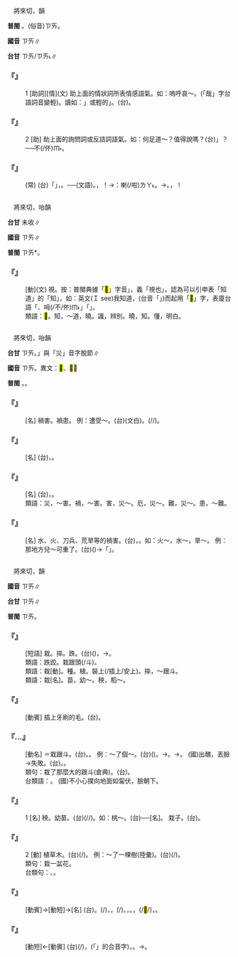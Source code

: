 
=={{ruby|哉|ㄗㄞ}}==

　將來切，{{ruby|咍|ㄏㄞ}}韻

'''普閩''' {{ruby|(文)|ㄗㄞ}}{{ruby|。|·ㄗㄞ}}。(俗音)<rt>ㄗㄞ</rt>{{ruby|→|ㄗㄞ˪}}。

'''國音''' <rt>ㄗㄞ</rt>∥

'''台甘''' <rt>ㄗㄞ/ㄗㄞ˪</rt>∥

    

==='''『{{ruby|哉|ㄗㄞ}}』'''===
:1  [助詞][情](文) 助上面的情狀詞所表情感語氣。如：嗚呼哀～。(「哉」字台語詞音變輕)。讀如：{{ruby|「|·ㄗㄞ}}」或輕的{{ruby|「|ㄗㄞ˪}}」。(台){{ruby|哉|ㄗㄞ˪}}。
    

==='''『{{ruby|哉|ㄗㄞ}}』'''===
:2  [助] 助上面的詢問詞或反詰詞語氣。如：何足道～？值得說嗎？(台){{ruby|敢|ㄍㆰˋ}}{{ruby|有|ㄨ˫}}{{ruby|值|ㄉㄚㆵ ͘}}{{ruby|得|ㄉㄧㆵ}}{{ruby|講|ㄍㆲˋ}}{{ruby|「|ㄋㆤ˫}}」？──不(/伓)<rt>ㆬ˫</rt>{{ruby|值|ㄉㄚㆵ ͘}}{{ruby|得|ㄉㄧㆵ}}{{ruby|講|ㄍㆲˋ}}。
    

==='''『{{ruby|嗚|ㄨ}}{{ruby|呼|ㄏㄨ}}{{ruby|哀|ㄞ}}{{ruby|哉|ㄗㄞ}}』'''===
: (常) (台)「{{ruby|哉|ㄗㄞ}}」，{{ruby|句|ㄍㄨ˪}}{{ruby|末|ㆠㄨㄚㆵ ͘}}{{ruby|語|ㆣㄨˋ/ㆣㄧˋ}}{{ruby|氣|ㄎㄧ˪}}{{ruby|助|ㄗㆦ˫}}{{ruby|詞|ㄙㄨˊ}}。──{{ruby|嗚|ㆦ}}{{ruby|呼|ㄏㆦ}}{{ruby|哀|ㄞ}}{{ruby|哉|ㄗㄞ}}(文語)。{{ruby|啊|ㄚ˪}}{{ruby|仔|ㄚ}}，{{ruby|真|ㄐㄧㄣ}}{{ruby|悲|ㄅㄧ}}{{ruby|慘|ㄘㆰˋ}}{{ruby|仔|ㄚ}}！→{{ruby|講|ㄍㆲˋ}}{{ruby|→|ㄍㆲ}}：{{ruby|人|ㄌㄤˊ}}{{ruby|已|ㄧˋ}}{{ruby|經|ㄍㄧㄥ}}{{ruby|無|ㆠㄜˊ}}{{ruby|去|ㄎㄧ˪}}喇(/啦)<rt>ㄌㄚ˪</rt>。→{{ruby|一|ㄧㆵ}}{{ruby|切|ㄘㆤ˪}}{{ruby|攏|ㄌㆲˋ}}{{ruby|無|ㆠㄜˊ}}{{ruby|了|ㄌㄧㄠˋ}}{{ruby|了|ㄌㄧㄠˋ}}{{ruby|去|ㄎㄧ˪}}。{{ruby|真|ㄐㄧㄣ}}{{ruby|傷|ㄒㄧㆲ}}{{ruby|心|ㄒㄧㆬ}}，{{ruby|可|ㄎㄜˋ}}{{ruby|惜|ㄒㄧㄜㆷ}}！
    

=={{ruby|<mark>&#xffb6d;</mark>|ㄗㄞ}}==

　將來切，咍韻

'''台甘''' 未收∥

'''國音''' <rt>ㄗㄞ</rt>∥

'''普閩''' <rt>ㄗㄞ</rt>*。

    

==='''『{{ruby|<mark>&#xffb6d;</mark>|ㄗㄞ}}』'''===
: [動](文) 視。按：普閩典據「<mark>&#xffb6d;</mark>」字音{{ruby|「|ㄗㄞ}}」，義「視也」，認為可以引申表「知道」的「知」，如：英文(Ｉ see)我知道，(台音「{{ruby|知|ㄗㄞ}}」)而起用「<mark>&#xffb6d;</mark>」字，表廈台語「{{ruby|知|ㄗㄞ}}{{ruby|影|ㄧㄚˋ}}、呣(/不/伓)<rt>ㆬ˫</rt>{{ruby|知|ㄗㄞ}}{{ruby|頭|ㄊㄠˊ}}」{{ruby|丌|ㆤ}}「{{ruby|知|ㄗㄞ}}」。
:類語：<mark>&#xffb6d;</mark>。知，～道，曉。識，辨別。曉，知。懂，明白。
:
    

=={{ruby|災|ㄗㄞ}}==

　將來切，咍韻

'''台甘''' <rt>ㄗㄞ</rt>。{{ruby|「|ㄗㆤ}}」與「災」音字脫節∥

'''國音''' <rt>ㄗㄞ</rt>。異文：<mark>&#xf90fb;</mark>、<mark>&#xffc5f;</mark>∥

'''普閩''' {{ruby|(文)|ㄗㄞ}}。{{ruby|(白)|ㄗㆤ}}。

    

==='''『{{ruby|災|ㄗㄞ}}{{ruby|害|ㄏㄞˋ}}』'''===
: [名] 禍害。禍患。 例：遭受～。(台){{ruby|遭|ㄗㄜ}}{{ruby|受|ㄒㄧㄨ˫}}{{ruby|災|ㄗㄞ}}{{ruby|害|ㄏㄞ˫}}(文白)。{{ruby|受|ㄒㄧㄨ˫}}{{ruby|著|ㄉㄧㄜㆷ ͘}}(/{{ruby|遇|ㆠㄨ˫}}{{ruby|著|ㄉㄧㄜㆷ ͘}}/{{ruby|抵|ㄉㄨˋ}}{{ruby|著|ㄉㄧㄜㆷ ͘}}){{ruby|厄|ㆤㆷ}}{{ruby|運|ㄨㄣ˫}}。
    

==='''『{{ruby|災|ㄗㄞ}}{{ruby|民|ㄇㄧㄣˊ}}』'''===
: [名] (台){{ruby|遇|ㆠㄨ˫}}{{ruby|著|ㄉㄧㄜㆷ ͘}}{{ruby|災|ㄗㄞ}}{{ruby|害|ㄏㄞ˫}}{{ruby|丌|ㆤ}}{{ruby|人|ㆢㄧㄣˊ/ㄌㄧㄣˊ}}{{ruby|民|ㆠㄧㄣˊ}}，{{ruby|受|ㄒㄧㄨ˫}}{{ruby|災|ㄗㄞ}}{{ruby|害|ㄏㄞ˫}}{{ruby|丌|ㆤ}}{{ruby|人|ㄌㄤˊ}}。
    

==='''『{{ruby|災|ㄗㄞ}}{{ruby|區|ㄑㄩ}}』'''===
: [名] (台){{ruby|發|ㄏㄨㄚㆵ}}{{ruby|生|ㄒㄧㄥ}}{{ruby|災|ㄗㄞ}}{{ruby|害|ㄏㄞ˫}}，{{ruby|受|ㄒㄧㄨ˫}}{{ruby|著|ㄉㄧㄜㆷ ͘}}{{ruby|災|ㄗㄞ}}{{ruby|害|ㄏㄞ˫}}{{ruby|丌|ㆤ}}{{ruby|地|ㄉㄨㆤ˫/ㄉㆤ˫}}{{ruby|區|ㄎㄨ}}。
:類語：災，～害。禍，～害。害，災～。厄，災～。難，災～。患，～難。
:
    

==='''『{{ruby|災|ㄗㄞ}}』'''===
: [名] 水、火、刀兵、荒旱等的禍害。(台){{ruby|災|ㄗㄞ}}{{ruby|害|ㄏㄞ˫}}，{{ruby|災|ㄗㄞ}}{{ruby|禍|ㄏㄜ˫}}。如：火～，水～，旱～。 例：那地方兒～可重了。(台){{ruby|<mark>&#xf8fbe;</mark>|ㄏㄧㆵ}}{{ruby|所|ㄙㆦˋ}}{{ruby|在|ㄗㄞ˫}}({{ruby|所|ㄙㆦˋ}}{{ruby|受|ㄒㄧㄨ˫}}{{ruby|丌|ㆤ}}){{ruby|災|ㄗㄞ}}{{ruby|害|ㄏㄞ˫}}{{ruby|<mark>&#xf8fbe;</mark>|ㄏㄧㆵ}}{{ruby|個|ㆤˊ}}→「{{ruby|<mark>&#xf9dd4;</mark>|ㄏㆤ}}」{{ruby|即|ㄐㄧㄚㆷ}}{{ruby|是|ㄒㄧ˫}}{{ruby|真|ㄐㄧㄣ}}{{ruby|大|ㄉㄨㄚ˫}}。
    

=={{ruby|栽|ㄗㄞ}}==

　將來切，{{ruby|咍|ㄏㄞ}}韻

'''國音''' <rt>ㄗㄞ</rt>∥

'''台甘''' <rt>ㄗㄞ</rt>∥

'''普閩''' <rt>ㄗㄞ</rt>。

    

==='''『{{ruby|栽|ㄗㄞ}}{{ruby|了|ㄌㄜ}}{{ruby|一|ㄧˋ}}{{ruby|跤|ㄐㄧㄠ}}』'''===
: [短語] 栽。摔。跌。(台)({{ruby|身|ㄒㄧㄥ}}{{ruby|軀|ㄎㄨ}}){{ruby|向|ㄏㄧㆲ˪}}{{ruby|前|ㄐㄧㄥˊ}}{{ruby|栽|ㄗㄞ}}{{ruby|落|ㄌㄜㆷ ͘}}{{ruby|去|·ㄎㄧ˪}}，{{ruby|<mark>&#xffa58;</mark>|ㄒㄧㄚㆶ}}{{ruby|一|ㄐㄧㆵ ͘}}{{ruby|倒|ㄉㄜˋ}}→{{ruby|跋|ㄅㄨㄚㆷ ͘}}{{ruby|一|ㄐㄧㆵ ͘}}{{ruby|倒|ㄉㄜˋ}}。
:類語：跌跤。栽跟頭(/斗)。
:
:類語：栽[動]。種。植。裝上(/插上/安上)。摔，～跟斗。
:
:類語：栽[名]。苗，幼～。秧，稻～。
:
    

==='''『{{ruby|栽|ㄗㄞ}}{{ruby|牙|ㄧㄚˊ}}{{ruby|刷|ㄕㄨㄚ}}』'''===
: [動賓] 插上牙刷的毛。(台){{ruby|插|ㄘㄚㆷ}}{{ruby|齒|ㄎㄧˋ}}{{ruby|刡|ㆠㄧㄣˋ}}{{ruby|丌|ㆤ}}{{ruby|毛|ㄇㆭˊ}}。
    

==='''『{{ruby|栽|ㄗㄞ}}…{{ruby|跟|ㄍㄣ}}{{ruby|頭|·ㄊㄡˊ}}』'''===
: [動名] ＝栽跟斗。(台){{ruby|捙|ㄑㄧㄚ}}{{ruby|糞|ㄅㄨㄣ˪}}{{ruby|斗|ㄉㄠˋ}}。{{ruby|跋|ㄅㄨㄚㆷ ͘}}{{ruby|倒|ㄉㄜˋ}}。 例：～了個～。(台){{ruby|捙|ㄑㄧㄚ}}({{ruby|一|ㄐㄧㆵ ͘}}{{ruby|個|ㆤˊ}}){{ruby|糞|ㄅㄨㄣ˪}}{{ruby|斗|ㄉㄠˋ}}。→{{ruby|倒|ㄉㄜ˪}}{{ruby|頭|ㄊㄠˊ}}{{ruby|栽|ㄗㄞ}}。→{{ruby|跋|ㄅㄨㄚㆷ ͘}}{{ruby|一|ㄐㄧㆵ ͘}}{{ruby|倒|ㄉㄜˋ}}。 (國)出醜，丟臉→失敗。(台){{ruby|漏|ㄌㄠ˪}}{{ruby|氣|ㄎㄨㄧ˪}}。{{ruby|失|ㄒㄧㆴ}}{{ruby|體|ㄊㆤˋ}}{{ruby|面|ㆠㄧㄢ˫/ㆠㄧㄣ˫}}。
:類句：栽了那麼大的跟斗(倉典)。(台){{ruby|<mark>&#xffa58;</mark>|ㄒㄧㄚㆶ}}{{ruby|一|ㄐㄧㆵ ͘}}{{ruby|下|ㆤ˫}}{{ruby|真|ㄐㄧㄣ}}{{ruby|誠|ㄐㄧㆩˊ}}{{ruby|食|ㄐㄧㄚㆷ ͘}}{{ruby|力|ㄌㄚㆵ ͘}}。
:
:台類語：{{ruby|躄|ㄆㄧㆷ}}{{ruby|仆|ㄆㄚㆶ}}{{ruby|<mark>&#xffb5a;</mark>|ㆩ˪}}。 (國)不小心撲向地面如匐伏，臉朝下。
:
    

==='''『{{ruby|栽|ㄗㄞ}}』'''===
:1  [名] 秧{{ruby|子|·ㄗˇ}}。幼苗。(台){{ruby|栽|ㄗㄞ}}(/{{ruby|種|ㄐㄧㄥˋ}}/{{ruby|苗|ㆠㄧㄠˊ}})。如：桃～。(台){{ruby|桃|ㄊㄜˊ}}{{ruby|仔|ㄚ}}{{ruby|丌|ㆤ}}{{ruby|幼|ㄧㄨ˪}}{{ruby|苗|ㆠㄧㄠˊ}}──{{ruby|栽|ㄗㄞ}}[名]。 {{ruby|樹|ㄕㄨˋ}}栽子。(台){{ruby|樹|ㄑㄧㄨ˫}}{{ruby|丌|ㆤ}}{{ruby|幼|ㄧㄨ˪}}{{ruby|苗|ㆠㄧㄠˊ}}。
    

==='''『{{ruby|栽|ㄗㄞ}}』'''===
:2  [動] {{ruby|種|ㄓㄨㄥˋ}}植草木。(台){{ruby|栽|ㄗㄞ}}(/{{ruby|種|ㄐㄧㄥ˪}})。 例：～了一棵樹(陸彙)。(台){{ruby|栽|ㄗㄞ}}(/{{ruby|種|ㄐㄧㄥ˪}}){{ruby|一|ㄐㄧㆵ ͘}}{{ruby|欉|ㄗㄤˊ}}{{ruby|樹|ㄑㄧㄨ˫}}{{ruby|仔|ㄚ}}。
:類句：栽一盆花。
:
:台類句：{{ruby|種|ㄐㄧㄥ˪}}{{ruby|樹|ㄑㄧㄨ˫}}、{{ruby|栽|ㄗㄞ}}{{ruby|花|ㄏㄨㆤ}}。
:
    

==='''『{{ruby|栽|ㄗㄞ}}{{ruby|絨|ㄖㄨㄥˊ}}』'''===
: [動賓]→[動短]→[名] (台){{ruby|一|ㄐㄧㆵ ͘}}{{ruby|種|ㄐㄧㆲˋ}}{{ruby|丌|ㆤ}}{{ruby|紡|ㄆㄤˋ}}{{ruby|織|ㄐㄧㆵ}}{{ruby|品|ㄆㄧㄣˋ}}。{{ruby|將|ㄐㄧㆲ}}{{ruby|絲|ㄒㄧ}}{{ruby|絨|ㆢㄧㆲˊ/ㄌㄧㆲˊ}}(/{{ruby|絨|ㆢㄧㆲˊ/ㄌㄧㆲˊ}}{{ruby|線|ㄙㄨㆩ˪}}){{ruby|織|ㄐㄧㆵ}}{{ruby|入|ㆢㄧㆴ ͘/ㄌㄧㆴ ͘}}{{ruby|經|ㄍㄧㄥ}}{{ruby|緯|ㄨㄧ˪}}{{ruby|→|ㄨㄧˋ}}，{{ruby|剪|ㄐㄧㄢˋ}}{{ruby|斷|ㄉㄨㄢ˪/ㄉㆭ˫}}，{{ruby|修|ㄒㄧㄨ}}{{ruby|齊|ㄗㄨㆤˊ/ㄗㆤˊ}}(/{{ruby|剪|ㄐㄧㄢˋ}}{{ruby|平|ㄅㆪˊ}})。{{ruby|絨|ㆢㄧㆲˊ/ㄌㄧㆲˊ}}，{{ruby|一|ㄐㄧㆵ ͘}}{{ruby|枝|ㄍㄧ}}{{ruby|一|ㄐㄧㆵ ͘}}{{ruby|枝|ㄍㄧ}}{{ruby|企|ㄎㄧㄚ˫}}{{ruby|直|ㄉㄧㆵ ͘}}。{{ruby|用|ㄧㆲ˫}}{{ruby|途|ㄉㆦˊ}}{{ruby|是|ㄒㄧ˫}}{{ruby|做|ㄗㄨㆤ˪/ㄗㄜ˪}}{{ruby|地|ㄉㄨㆤ˫/ㄉㆤ˫}}{{ruby|氈|ㄐㄧㄢ}}{{ruby|鋪|ㄆㆦ}}{{ruby|地|ㄉㄨㆤ˫/ㄉㆤ˫}}{{ruby|面|ㆠㄧㄣ˫}}，{{ruby|苴|ㄗㄨ˫}}(/<mark>&#xf8eb9;</mark>/{{ruby|舒|ㄘㄨ}}){{ruby|家|ㄍㄚ}}{{ruby|具|ㄍㄨ˫}}{{ruby|等|ㄉㄧㄥˋ}}，{{ruby|裝|ㄗㆭ/ㄗㆲ}}{{ruby|飾|ㄒㄧㆤㆶ/ㄊㆩ˫}}{{ruby|用|ㄧㆲ˫/ㄧㄥ˫}}。
    

==='''『{{ruby|栽|ㄗㄞ}}{{ruby|贓|ㄗㄤ}}』'''===
: [動短]←[動賓] (台){{ruby|將|ㄐㄧㆲ}}{{ruby|偷|ㄊㄠ}}{{ruby|來|ㄌㄞˊ}}{{ruby|丌|ㆤ}}{{ruby|物|ㄇㆭㆷ ͘/ㄇㄧㆷ ͘}}{{ruby|或|ㄧㄚㆷ ͘}}{{ruby|是|ㄒㄧ˫}}{{ruby|違|ㄨㄧˊ}}{{ruby|禁|ㄍㄧㆬ˪}}{{ruby|品|ㄆㄧㄣˋ}}{{ruby|故|ㄍㆦ˪}}{{ruby|意|ㄧ˪}}{{ruby|提|ㄊㆤㆷ ͘}}{{ruby|去|ㄎㄧ˪}}{{ruby|囥|ㄎㆭ˪}}{{ruby|踮|ㄉㄧㆰ˪}}{{ruby|別|ㄅㄚㆵ ͘}}{{ruby|人|ㄌㄤˊ}}{{ruby|兜|ㄉㄠ}}(/{{ruby|厝|ㄘㄨ˪}})，{{ruby|然|ㆢㄧㄢˊ/ㄌㄧㄢˊ}}{{ruby|後|ㄠ˫}}{{ruby|誣|ㆠㄨˊ}}{{ruby|賴|ㄌㄨㄚ˫}}{{ruby|<mark>&#xf8fbe;</mark>|ㄏㄧㆵ}}(「{{ruby|彼|ㄏㄧˋ}}{{ruby|一|ㄐㄧㆵ ͘}}」的合音字){{ruby|個|ㆤˊ}}{{ruby|人|ㄌㄤˊ}}{{ruby|做|ㄗㄨㆤ˪/ㄗㄜ˪}}{{ruby|賊|ㄘㄚㆵ ͘}}，{{ruby|加|ㄍㄚ}}{{ruby|上|ㄒㄧㆲ˫}}{{ruby|罪|ㄗㄨㆤ˫}}{{ruby|名|ㄇㄧㄚˊ}}。→{{ruby|用|ㄧㆲ˫/ㄧㄥ˫}}{{ruby|計|ㄍㆤ˪}}{{ruby|誣|ㆠㄨˊ}}{{ruby|賴|ㄌㄨㄚ˫}}{{ruby|人|ㄌㄤˊ}}{{ruby|坐|ㄗㄜ˫/ㄗㆤ˫}}{{ruby|罪|ㄗㄨㆤ˫}}。
    
